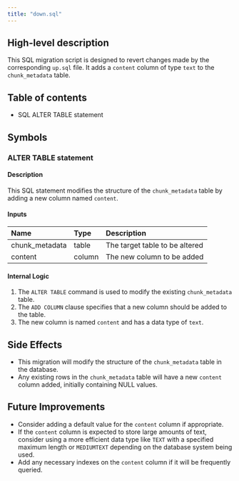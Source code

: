 ```yaml
---
title: "down.sql"
---
```


## High-level description
This SQL migration script is designed to revert changes made by the corresponding `up.sql` file. It adds a `content` column of type `text` to the `chunk_metadata` table.

## Table of contents
- SQL ALTER TABLE statement

## Symbols

### ALTER TABLE statement
#### Description
This SQL statement modifies the structure of the `chunk_metadata` table by adding a new column named `content`.

#### Inputs
| Name | Type | Description |
|:-----|:-----|:------------|
| chunk_metadata | table | The target table to be altered |
| content | column | The new column to be added |

#### Internal Logic
1. The `ALTER TABLE` command is used to modify the existing `chunk_metadata` table.
2. The `ADD COLUMN` clause specifies that a new column should be added to the table.
3. The new column is named `content` and has a data type of `text`.

## Side Effects
- This migration will modify the structure of the `chunk_metadata` table in the database.
- Any existing rows in the `chunk_metadata` table will have a new `content` column added, initially containing NULL values.

## Future Improvements
- Consider adding a default value for the `content` column if appropriate.
- If the `content` column is expected to store large amounts of text, consider using a more efficient data type like `TEXT` with a specified maximum length or `MEDIUMTEXT` depending on the database system being used.
- Add any necessary indexes on the `content` column if it will be frequently queried.